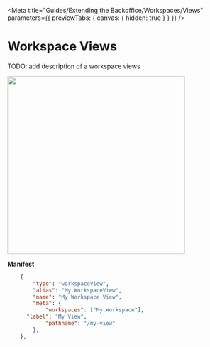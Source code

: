 
<Meta
	title="Guides/Extending the Backoffice/Workspaces/Views"
	parameters={{ previewTabs: { canvas: { hidden: true } } }}
/>

# Workspace Views

TODO: add description of a workspace views

<img src="docs/workspace-views.svg" width="400" />

**Manifest**

```json
	{
		"type": "workspaceView",
		"alias": "My.WorkspaceView",
		"name": "My Workspace View",
		"meta": {
			"workspaces": ["My.Workspace"],
      "label": "My View",
			"pathname": "/my-view"
		},
	},

```
